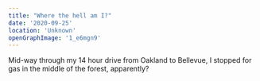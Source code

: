 ```yaml
---
title: "Where the hell am I?"
date: '2020-09-25'
location: 'Unknown'
openGraphImage: '1_e6mgn9'
---
```


<InteractiveImage imageId="1_e6mgn9" />

Mid-way through my 14 hour drive from Oakland to Bellevue, I stopped for gas in the middle of the forest, apparently?

<InteractiveImage imageId="2_e9h77y" />
<InteractiveImage imageId="3_ymty8y" />
<BelowTheFold>
  <InteractiveImage imageId="4_mnboe9" />
  <InteractiveImage imageId="5_jmzlk0" />
</BelowTheFold>